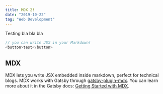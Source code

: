 ```yaml
---
title: MDX 2!
date: "2019-10-22"
tag: "Web Development"
---
```


Testing bla bla bla
```js
// you can write JSX in your Markdown!
<button>test</button>
```


## MDX

MDX lets you write JSX embedded inside markdown, perfect for technical blogs. MDX works with Gatsby through [gatsby-plugin-mdx](https://www.gatsbyjs.org/packages/gatsby-plugin-mdx/). You can learn more about it in the Gatsby docs: [Getting Started with MDX](https://www.gatsbyjs.org/docs/mdx/getting-started/).
